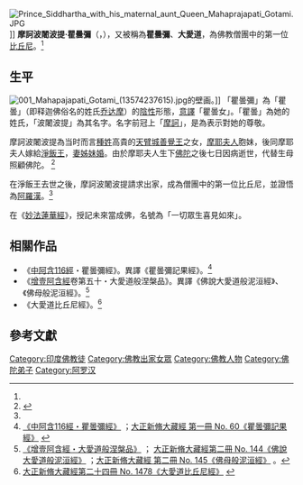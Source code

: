 {{expand|time=2013-12-16T01:53:16+00:00}}
[[File:Prince_Siddhartha_with_his_maternal_aunt_Queen_Mahaprajapati_Gotami.JPG|thumb]]]]
{{佛教}}
'''摩訶波闍波提·瞿曇彌'''（{{lang-pi|{{IAST|Mahāpajāpatī Gotami}}}}，{{lang-sa|{{IAST|Mahāprajāpatī Gautamī}}}}），又被稱為'''瞿曇彌'''、'''大愛道'''，為佛教僧團中的第一位[[比丘尼|比丘尼]]。<ref name="oup"/>

== 生平 ==
[[File:001_Mahapajapati_Gotami_(13574237615).jpg|thumb]]的壁画。]]
「瞿曇彌」為「瞿曇」（即释迦佛俗名的姓氏[[乔达摩|乔达摩]]）的[[女性|陰性]]形態，[[意譯|意譯]]「瞿曇女」。「瞿曇」為她的姓氏，「波闍波提」為其名字。名字前冠上「[[摩訶|摩訶]]」，是為表示對她的尊敬。

摩訶波闍波提為当时而言[[种姓制度|種姓]]高貴的[[天臂城|天臂城]][[善覺王|善覺王]]之女，[[摩耶夫人|摩耶夫人]]胞妹，後同摩耶夫人嫁給[[淨飯王|淨飯王]]，[[妻姊妹婚|妻姊妹婚]]。由於摩耶夫人生下[[佛陀|佛陀]]之後七日因病逝世，代替生母照顧佛陀。 <ref name="oup">{{Cite book | url=http://oxfordindex.oup.com/view/10.1093/oi/authority.20110803100126476 | title=''Mahāprajāpatī'' | work=A Dictionary of Buddhism | publisher=Oxford University Press | access-date=2015-07-03 | archive-date=2018-10-10 | archive-url=https://web.archive.org/web/20181010180220/http://oxfordindex.oup.com/view/10.1093/oi/authority.20110803100126476 | dead-url=no }}</ref>

在淨飯王去世之後，摩訶波闍波提請求出家，成為僧團中的第一位比丘尼，並證悟為[[阿羅漢|阿羅漢]]。<ref name="oup"/>

在《[[妙法蓮華經|妙法蓮華經]]》，授記未來當成佛，名號為「一切眾生喜見如來」。

==相關作品==
* 《[[中阿含經|中阿含116經]]・瞿曇彌經》。異譯《瞿曇彌記果經》。<ref>[http://agama.buddhason.org/MA/MA116.htm 《中阿含116經・瞿曇彌經》] {{Wayback|url=http://agama.buddhason.org/MA/MA116.htm |date=20190610072415 }}；[http://www.cbeta.org/result/normal/T01/0060_001.htm 大正新脩大藏經 第一冊 No. 60《瞿曇彌記果經》] {{webarchive|url=https://web.archive.org/web/20150704204249/http://www.cbeta.org/result/normal/T01/0060_001.htm |date=2015-07-04 }}</ref>
* 《[[增壹阿含經|增壹阿含經]]卷第五十・大愛道般涅槃品》。異譯《佛說大愛道般泥洹經》、《佛母般泥洹經》。<ref>[http://www.cbeta.org/result/normal/T02/0125_050.htm 《增壹阿含經・大愛道般涅槃品》] {{webarchive|url=https://web.archive.org/web/20150704191149/http://www.cbeta.org/result/normal/T02/0125_050.htm |date=2015-07-04 }}； [http://www.cbeta.org/result/normal/T02/0144_001.htm 大正新脩大藏經第二冊 No. 144《佛說大愛道般泥洹經》] {{webarchive|url=https://web.archive.org/web/20150704190948/http://www.cbeta.org/result/normal/T02/0144_001.htm |date=2015-07-04 }}；[http://www.cbeta.org/result/normal/T02/0145_001.htm 大正新脩大藏經 第二冊 No. 145《佛母般泥洹經》] {{webarchive|url=https://web.archive.org/web/20150704205535/http://www.cbeta.org/result/normal/T02/0145_001.htm |date=2015-07-04 }}。</ref>
* 《大愛道比丘尼經》。<ref>[http://www.cbeta.org/result/T24/T24n1478.htm 大正新脩大藏經第二十四冊 No. 1478《大愛道比丘尼經》] {{webarchive|url=https://web.archive.org/web/20150923222603/http://www.cbeta.org/result/T24/T24n1478.htm |date=2015-09-23 }}</ref>

== 參考文獻 ==
{{reflist}}

[[Category:印度佛教徒|Category:印度佛教徒]]
[[Category:佛教出家女眾|Category:佛教出家女眾]]
[[Category:佛教人物|Category:佛教人物]]
[[Category:佛陀弟子|Category:佛陀弟子]]
[[Category:阿罗汉|Category:阿罗汉]]